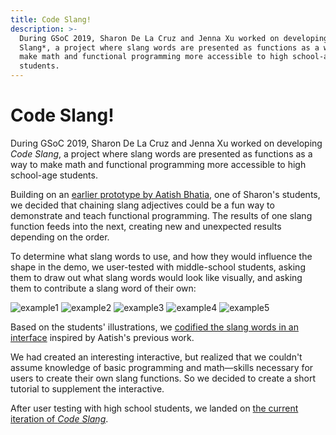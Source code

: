 ```yaml
---
title: Code Slang!
description: >-
  During GSoC 2019, Sharon De La Cruz and Jenna Xu worked on developing *Code
  Slang*, a project where slang words are presented as functions as a way to
  make math and functional programming more accessible to high school-age
  students.
---
```

# Code Slang!

During GSoC 2019, Sharon De La Cruz and Jenna Xu worked on developing *Code Slang*, a project where slang words are presented as functions as a way to make math and functional programming more accessible to high school-age students.

Building on an [earlier prototype by Aatish Bhatia](https://aatishb.com/experiments/compose/), one of Sharon's students, we decided that chaining slang adjectives could be a fun way to demonstrate and teach functional programming. The results of one slang function feeds into the next, creating new and unexpected results depending on the order.

To determine what slang words to use, and how they would influence the shape in the demo, we user-tested with middle-school students, asking them to draw out what slang words would look like visually, and asking them to contribute a slang word of their own:

![example1](https://xujenna.github.io/codeslang/example1.png)
![example2](https://xujenna.github.io/codeslang/example2.png)
![example3](https://xujenna.github.io/codeslang/example3.png)
![example4](https://xujenna.github.io/codeslang/example4.png)
![example5](https://xujenna.github.io/codeslang/example5.png)

Based on the students' illustrations, we [codified the slang words in an interface](https://editor.p5js.org/code_slang/embed/QQEgilJDk) inspired by Aatish's previous work.

We had created an interesting interactive, but realized that we couldn't assume knowledge of basic programming and math—skills necessary for users to create their own slang functions. So we decided to create a short tutorial to supplement the interactive.

After user testing with high school students, we landed on [the current iteration of *Code Slang*](https://xujenna.github.io/codeslang/).
